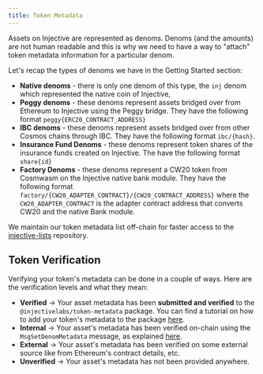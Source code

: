 ```yaml
---
title: Token Metadata
---
```


Assets on Injective are represented as denoms. Denoms (and the amounts) are not human readable and this is why we need to have a way to "attach" token metadata information for a particular denom.

Let's recap the types of denoms we have in the Getting Started section:

* **Native denoms** - there is only one denom of this type, the `inj` denom which represented the native coin of Injective,
* **Peggy denoms** - these denoms represent assets bridged over from Ethereum to Injective using the Peggy bridge. They have the following format `peggy{ERC20_CONTRACT_ADDRESS}`
* **IBC denoms** - these denoms represent assets bridged over from other Cosmos chains through IBC. They have the following format `ibc/{hash}`.
* **Insurance Fund Denoms** - these denoms represent token shares of the insurance funds created on Injective. The have the following format `share{id}`
* **Factory Denoms** - these denoms represent a CW20 token from Cosmwasm on the Injective native bank module. They have the following format `factory/{CW20_ADAPTER_CONTRACT}/{CW20_CONTRACT_ADDRESS}` where the `CW20_ADAPTER_CONTRACT` is the adapter contract address that converts CW20 and the native Bank module.

We maintain our token metadata list off-chain for faster access to the[ injective-lists](https://github.com/InjectiveLabs/injective-lists/tree/master/tokens) repository.

## Token Verification

Verifying your token's metadata can be done in a couple of ways. Here are the verification levels and what they mean:

* **Verified** → Your asset metadata has been **submitted and verified** to the `@injectivelabs/token-metadata` package. You can find a tutorial on how to add your token's metadata to the package [here](https://github.com/InjectiveLabs/injective-lists/blob/master/CONTRIBUTING.md).
* **Internal** → Your asset's metadata has been verified on-chain using the `MsgSetDenomMetadata` message, as explained [here](../../developers-native/examples/token-factory/#msgsetdenommetadata).
* **External** → Your asset's metadata has been verified on some external source like from Ethereum's contract details, etc.
* **Unverified** → Your asset's metadata has not been provided anywhere.
